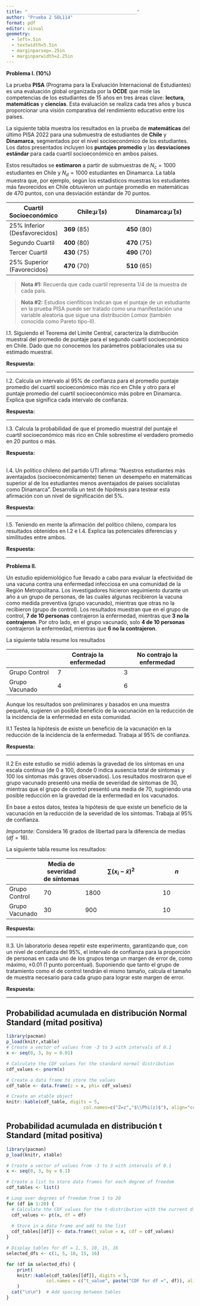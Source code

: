 ```yaml
---
title: "_________________________________________"
author: "Prueba 2 SOL114"
format: pdf
editor: visual
geometry:
  - left=.5in
  - textwidth=5.5in
  - marginparsep=.25in
  - marginparwidth=2.25in
---
```


**Problema I. (10%)**

La prueba **PISA** (Programa para la Evaluación Internacional de Estudiantes) es una evaluación global organizada por la **OCDE** que mide las competencias de los estudiantes de 15 años en tres áreas clave: **lectura**, **matemáticas** y **ciencias**. Esta evaluación se realiza cada tres años y busca proporcionar una visión comparativa del rendimiento educativo entre los países.

La siguiente tabla muestra los resultados en la prueba de **matemáticas** del último PISA 2022 para una submuestra de estudiantes de **Chile** y **Dinamarca**, segmentados por el nivel socioeconómico de los estudiantes. Los datos presentados incluyen los **puntajes promedio** y las **desviaciones estándar** para cada cuartil socioeconómico en ambos países.

Estos resultados se **estimaron** a partir de submuestras de $N_c = 1000$ estudiantes en Chile y $N_d = 1000$ estudiantes en Dinamarca. La tabla muestra que, por ejemplo, segùn los estadìsticos muestras los estudiantes más favorecidos en Chile obtuvieron un puntaje promedio en matemáticas de 470 puntos, con una desviación estándar de 70 puntos.

| Cuartil Socioeconómico | Chile:$\hat{\mu}$ ($s$) | Dinamarca:$\hat{\mu}$ ($s$) |
|--------------------|-------------------------|----------------------------|
| 25% Inferior (Desfavorecidos) | **369** (85) | **450** (80) |
| Segundo Cuartil | **400** (80) | **470** (75) |
| Tercer Cuartil | **430** (75) | **490** (70) |
| 25% Superior (Favorecidos) | **470** (70) | **510** (65) |

> **Nota #1:** Recuerda que cada cuartil representa $1/4$ de la muestra de cada país.

> **Nota #2:** Estudios cienfíticos indican que el puntaje de un estudiante en la prueba PISA puede ser tratado como una manifestación una variable aleatoria que sigue una distribución *Lomax* (también conocida como Pareto tipo-II).

I.1. Siguiendo el Teorema del Límite Central, caracteriza la distribución muestral del promedio de puntaje para el segundo cuartil socioeconómico en Chile. Dado que no conocemos los parámetros poblacionales usa su estimado muestral.

**Respuesta:**

\newpage
\newpage

------------------------------------------------------------------------

I.2. Calcula un intervalo al 95% de confianza para el promedio puntaje promedio del cuartil socioeconómico más rico en Chile y otro para el puntaje promedio del cuartil socioeconómico más pobre en Dinamarca. Explica que significa cada intervalo de confianza.

**Respuesta:**

\newpage
\newpage
------------------------------------------------------------------------

I.3. Calcula la probabilidad de que el promedio muestral del puntaje el cuartil socioeconómico más rico en Chile sobrestime el verdadero promedio en 20 puntos o más.

**Respuesta:**

\newpage
------------------------------------------------------------------------

I.4. Un político chileno del partido UTI afirma: "Nuestros estudiantes màs aventajados (socioeconómicamente) tienen un desempeño en matemáticas superior al de los estudiantes menos aventajados de paises socialistas como Dinamarca". Desarrolla un test de hipótesis para testear esta afirmación con un nivel de significación del 5%.

**Respuesta:**

\newpage
\newpage
------------------------------------------------------------------------

I.5. Teniendo en mente la afirmación del político chileno, compara los resultados obtenidos en I.2 e I.4. Explica las potenciales diferencias y similitudes entre ambos.

**Respuesta:**

\newpage
\newpage

------------------------------------------------------------------------

**Problema II.**

Un estudio epidemiológico fue llevado a cabo para evaluar la efectividad de una vacuna contra una enfermedad infecciosa en una comunidad de la Región Metropolitana. Los investigadores hicieron seguimiento durante un año a un grupo de personas, de las cuales algunas recibieron la vacuna como medida preventiva (grupo vacunado), mientras que otras no la recibieron (grupo de control). Los resultados muestran que en el grupo de control, **7 de 10 personas** contrajeron la enfermedad, mientras que **3 no la contrajeron**. Por otro lado, en el grupo vacunado, solo **4 de 10 personas** contrajeron la enfermedad, mientras que **6 no la contrajeron**.

La siguiente tabla resume los resultados

|                | Contrajo la enfermedad | No contrajo la enfermedad |
|----------------|------------------------|---------------------------|
| Grupo Control  | 7                      | 3                         |
| Grupo Vacunado | 4                      | 6                         |

Aunque los resultados son preliminares y basados en una muestra pequeña, sugieren un posible beneficio de la vacunación en la reducción de la incidencia de la enfermedad en esta comunidad.

II.1 Testea la hipótesis de existe un beneficio de la vacunación en la reducción de la incidencia de la enfermedad. Trabaja al 95% de confianza.

**Respuesta:**

\newpage
\newpage
------------------------------------------------------------------------

II.2 En este estudio se midió además la gravedad de los síntomas en una escala continua (de 0 a 100, donde 0 indica ausencia total de síntomas y 100 los síntomas más graves observados). Los resultados mostraron que el grupo vacunado presentó una media de severidad de síntomas de 30, mientras que el grupo de control presentó una media de 70, sugiriendo una posible reducción en la gravedad de la enfermedad en los vacunados.

En base a estos datos, testea la hipótesis de que existe un beneficio de la vacunación en la reducción de la severidad de los síntomas. Trabaja al 95% de confianza.

*Importante*: Considera 16 grados de libertad para la diferencia de medias ($df=16$).

La siguiente tabla resume los resultados:

|                | Media de severidad de síntomas | $\sum (x_i - \bar{x})^2$ | $n$ |
|-------------|----------------|------------------------------|-------------|
| Grupo Control  | 70                             | 1800                     | 10  |
| Grupo Vacunado | 30                             | 900                      | 10  |

**Respuesta:**

\newpage
\newpage

------------------------------------------------------------------------

II.3. Un laboratorio desea repetir este experimento, garantizando que, con un nivel de confianza del 95%, el intervalo de confianza para la proporción de personas en cada uno de los grupos tenga un margen de error de, como máximo, $\pm 0.01$ (1 punto porcentual). Suponiendo que tanto el grupo de tratamiento como el de control tendrán el mismo tamaño, calcula el tamaño de muestra necesario para cada grupo para lograr este margen de error.

**Respuesta:**

\newpage
\newpage

------------------------------------------------------------------------

## Probabilidad acumulada en distribución Normal Standard (mitad positiva)

```r
library(pacman)
p_load(knitr,xtable)
# Create a vector of values from -3 to 3 with intervals of 0.1
x <- seq(0, 3, by = 0.01)

# Calculate the CDF values for the standard normal distribution
cdf_values <- pnorm(x)

# Create a data frame to store the values
cdf_table <- data.frame(z = x, phi= cdf_values)

# Create an xtable object
knitr::kable(cdf_table, digits = 5,
                             col.names=c("Z=z","$\\Phi(z)$"), align="ccc")
```

\newpage

## Probabilidad acumulada en distribución t Standard (mitad positiva)

```r
library(pacman)
p_load(knitr, xtable)

# Create a vector of values from -3 to 3 with intervals of 0.1
x <- seq(0, 3, by = 0.1)

# Create a list to store data frames for each degree of freedom
cdf_tables <- list()

# Loop over degrees of freedom from 1 to 20
for (df in 1:20) {
  # Calculate the CDF values for the t-distribution with the current df
  cdf_values <- pt(x, df = df)
  
  # Store in a data frame and add to the list
  cdf_tables[[df]] <- data.frame(t_value = x, cdf = cdf_values)
}

# Display tables for df = 1, 5, 10, 15, 16
selected_dfs <- c(1, 5, 10, 15, 16)

for (df in selected_dfs) {
    print(
    knitr::kable(cdf_tables[[df]], digits = 5,
               col.names = c("t_value", paste("CDF for df =", df)), align = "cc")
    )
  cat("\n\n")  # Add spacing between tables
}
```
